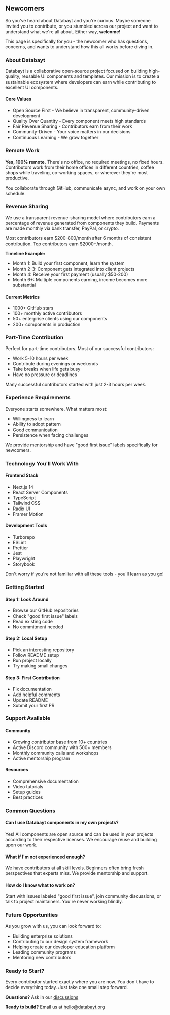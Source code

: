 
## Newcomers

So you've heard about Databayt and you're curious. Maybe someone invited you to contribute, or you stumbled across our project and want to understand what we're all about. Either way, **welcome!**

This page is specifically for you - the newcomer who has questions, concerns, and wants to understand how this all works before diving in.

### About Databayt

Databayt is a collaborative open-source project focused on building high-quality, reusable UI components and templates. Our mission is to create a sustainable ecosystem where developers can earn while contributing to excellent UI components.

#### Core Values
- Open Source First - We believe in transparent, community-driven development
- Quality Over Quantity - Every component meets high standards
- Fair Revenue Sharing - Contributors earn from their work
- Community-Driven - Your voice matters in our decisions
- Continuous Learning - We grow together

### Remote Work

**Yes, 100% remote.** There's no office, no required meetings, no fixed hours. Contributors work from their home offices in different countries, coffee shops while traveling, co-working spaces, or wherever they're most productive.

You collaborate through GitHub, communicate async, and work on your own schedule.

### Revenue Sharing

We use a transparent revenue-sharing model where contributors earn a percentage of revenue generated from components they build. Payments are made monthly via bank transfer, PayPal, or crypto.

Most contributors earn $200-800/month after 6 months of consistent contribution. Top contributors earn $2000+/month.

**Timeline Example:**
- Month 1: Build your first component, learn the system
- Month 2-3: Component gets integrated into client projects
- Month 4: Receive your first payment (usually $50-200)
- Month 6+: Multiple components earning, income becomes more substantial

#### Current Metrics
- 1000+ GitHub stars
- 100+ monthly active contributors
- 50+ enterprise clients using our components
- 200+ components in production

### Part-Time Contribution

Perfect for part-time contributors. Most of our successful contributors:
- Work 5-10 hours per week
- Contribute during evenings or weekends
- Take breaks when life gets busy
- Have no pressure or deadlines

Many successful contributors started with just 2-3 hours per week.

### Experience Requirements

Everyone starts somewhere. What matters most:
- Willingness to learn
- Ability to adopt pattern
- Good communication
- Persistence when facing challenges

We provide mentorship and have "good first issue" labels specifically for newcomers.

### Technology You'll Work With

#### Frontend Stack
- Next.js 14
- React Server Components
- TypeScript
- Tailwind CSS
- Radix UI
- Framer Motion

#### Development Tools
- Turborepo
- ESLint
- Prettier
- Jest
- Playwright
- Storybook

Don't worry if you're not familiar with all these tools - you'll learn as you go!

### Getting Started

#### Step 1: Look Around
- Browse our GitHub repositories
- Check "good first issue" labels
- Read existing code
- No commitment needed

#### Step 2: Local Setup
- Pick an interesting repository
- Follow README setup
- Run project locally
- Try making small changes

#### Step 3: First Contribution
- Fix documentation
- Add helpful comments
- Update README
- Submit your first PR

### Support Available

#### Community
- Growing contributor base from 10+ countries
- Active Discord community with 500+ members
- Monthly community calls and workshops
- Active mentorship program

#### Resources
- Comprehensive documentation
- Video tutorials
- Setup guides
- Best practices

### Common Questions

#### Can I use Databayt components in my own projects?
Yes! All components are open source and can be used in your projects according to their respective licenses. We encourage reuse and building upon our work.

#### What if I'm not experienced enough?
We have contributors at all skill levels. Beginners often bring fresh perspectives that experts miss. We provide mentorship and support.

#### How do I know what to work on?
Start with issues labeled "good first issue", join community discussions, or talk to project maintainers. You're never working blindly.

### Future Opportunities

As you grow with us, you can look forward to:
- Building enterprise solutions
- Contributing to our design system framework
- Helping create our developer education platform
- Leading community programs
- Mentoring new contributors

### Ready to Start?

Every contributor started exactly where you are now. You don't have to decide everything today. Just take one small step forward.

**Questions?** Ask in our [discussions](https://github.com/databayt/community/discussions)

**Ready to build?** Email us at [hello@databayt.org](mailto:hello@databayt.org)
